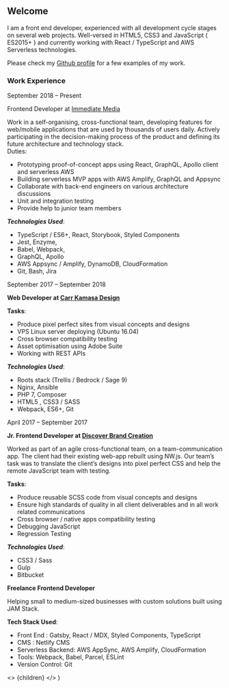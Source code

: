 
## Welcome

I am a front end developer, experienced with all development cycle stages on several 
web projects. Well-versed in HTML5, CSS3 and JavaScript ( ES2015+ ) and currently 
working with React / TypeScript and AWS Serverless technologies. 

Please check my [Github profile](https://github.com/iannes) for a few examples of my work.

### Work Experience

<Subline date>
  September 2018 – Present
</Subline>

<CvSection role highlight>Frontend Developer at <span><a href="http://www.immediate.co.uk">Immediate Media</a></span></CvSection>

Work in a self-organising, cross-functional team, developing features 
for web/mobile applications that are used by thousands of users daily. 
Actively participating in the decision-making process of the product and 
defining its future architecture and technology stack.  
<CvSection role>Duties:</CvSection>

- Prototyping proof-of-concept apps using React, GraphQL, Apollo client and serverless AWS
- Building serverless MVP apps with AWS Amplify, GraphQL and Appsync
- Collaborate with back-end engineers on various architecture discussions
- Unit and integration testing
- Provide help to junior team members

***Technologies Used***:

 - TypeScript / ES6+, React, Storybook, Styled Components
 - Jest, Enzyme, 
 - Babel, Webpack, 
 - GraphQL, Apollo
 - AWS Appsync  / Amplify, DynamoDB, CloudFormation 
 - Git, Bash, Jira

<Subline date>
  September 2017 – September 2018
</Subline>

**Web Developer at <ins>[Carr Kamasa Design](https://www.carrkamasa.co.uk/)</ins>**

**Tasks**:

- Produce pixel perfect sites from visual concepts and designs
- VPS Linux server deploying (Ubuntu 16.04)
- Cross browser compatibility testing
- Asset optimisation using Adobe Suite
- Working with REST APIs

***Technologies Used***:

- Roots stack (Trellis / Bedrock / Sage 9)
- Nginx, Ansible
- PHP 7, Composer
- HTML5 , CSS3 / SASS
- Webpack, ES6+, Git

<Subline date>
  April 2017 – September 2017
</Subline>

**Jr. Frontend Developer at <ins>[Discover Brand Creation](https://www.discoverbrandcreation.com/)</ins>**


Worked as part of an agile cross-functional team, on a team-communication app. 
The client had their existing web-app rebuilt using NW.js. Our team’s task was 
to translate the client’s designs into pixel perfect CSS and help the remote 
JavaScript team with testing.

**Tasks**:

- Produce reusable SCSS code from visual concepts and designs
- Ensure high standards of quality in all client deliverables and in all work related communications
- Cross browser / native apps compatibility testing
- Debugging JavaScript 
- Regression Testing

***Technologies Used***:

- CSS3 / Sass 
- Gulp 
- Bitbucket

**Freelance Frontend Developer**

Helping small to medium-sized businesses with custom solutions built using JAM Stack.

**Tech Stack Used**:

- Front End : Gatsby, React / MDX, Styled Components, TypeScript
- CMS : Netlify CMS
- Serverless Backend: AWS AppSync, AWS Amplify, CloudFormation
- Tools: Webpack, Babel, Parcel, ESLint
- Version Control: Git

<!-- This default export overrides the default layout ensuring -->
<!--  that the FAQ component isn't wrapped by other elements -->
  <>
    {children}
  </>
)